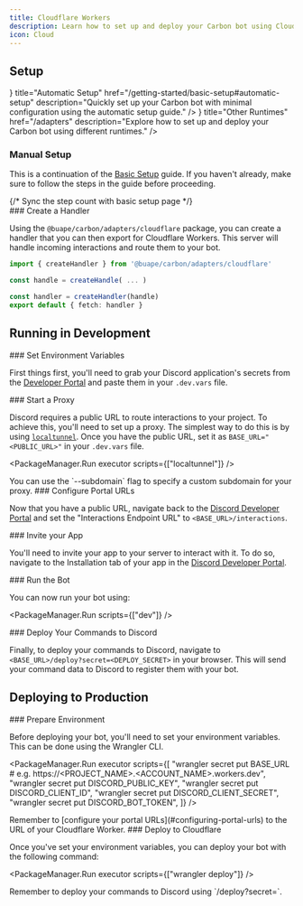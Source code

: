 ```yaml
---
title: Cloudflare Workers
description: Learn how to set up and deploy your Carbon bot using Cloudflare Workers, including development and production environments.
icon: Cloud
---
```



## Setup

<Cards>
    <Card
        icon={<Workflow />}
        title="Automatic Setup"
        href="/getting-started/basic-setup#automatic-setup"
        description="Quickly set up your Carbon bot with minimal configuration using the automatic setup guide."
    />
    <Card
        icon={<Server />}
        title="Other Runtimes"
        href="/adapters"
        description="Explore how to set up and deploy your Carbon bot using different runtimes."
    />
</Cards>

### Manual Setup

This is a continuation of the [Basic Setup](/getting-started/basic-setup) guide. If you haven't already, make sure to follow the steps in the guide before proceeding.

<Steps>
{/* Sync the step count with basic setup page */}
<div class="step" style={{ display: 'hidden' }} />
<div class="step" style={{ display: 'hidden' }} />
<div class="step" style={{ display: 'hidden' }} />
<div class="step" style={{ display: 'hidden' }} />
<div class="step" style={{ display: 'hidden' }} />

<Step>
### Create a Handler

Using the `@buape/carbon/adapters/cloudflare` package, you can create a handler that you can then export for Cloudflare Workers. This server will handle incoming interactions and route them to your bot.

```ts
import { createHandler } from '@buape/carbon/adapters/cloudflare'

const handle = createHandle( ... )

const handler = createHandler(handle)
export default { fetch: handler }
```

</Step>
</Steps>

## Running in Development

<Steps>
<Step>
### Set Environment Variables

First things first, you'll need to grab your Discord application's secrets from the [Developer Portal](https://discord.com/developers/applications) and paste them in your `.dev.vars` file.

</Step>

<Step>
### Start a Proxy

Discord requires a public URL to route interactions to your project. To achieve this, you'll need to set up a proxy. The simplest way to do this is by using [`localtunnel`](https://www.npmjs.com/package/localtunnel). Once you have the public URL, set it as `BASE_URL="<PUBLIC_URL>"` in your `.dev.vars` file.

<PackageManager.Run executor scripts={["localtunnel"]} />

<Callout type="info">
You can use the `--subdomain` flag to specify a custom subdomain for your proxy.
</Callout>
</Step>

<Step>
### Configure Portal URLs

Now that you have a public URL, navigate back to the [Discord Developer Portal](https://discord.com/developers/applications) and set the "Interactions Endpoint URL" to `<BASE_URL>/interactions`.

</Step>

<Step>
### Invite your App

You'll need to invite your app to your server to interact with it. To do so, navigate to the Installation tab of your app in the [Discord Developer Portal](https://discord.com/developers/applications).

</Step>

<Step>
### Run the Bot

You can now run your bot using:

<PackageManager.Run scripts={["dev"]} />
</Step>

<Step>
### Deploy Your Commands to Discord

Finally, to deploy your commands to Discord, navigate to `<BASE_URL>/deploy?secret=<DEPLOY_SECRET>` in your browser. This will send your command data to Discord to register them with your bot.
</Step>

</Steps>

## Deploying to Production

<Steps>
<Step>
### Prepare Environment

Before deploying your bot, you'll need to set your environment variables. This can be done using the Wrangler CLI.

<PackageManager.Run
    executor
    scripts={[
        "wrangler secret put BASE_URL # e.g. https://<PROJECT_NAME>.<ACCOUNT_NAME>.workers.dev",
        "wrangler secret put DISCORD_PUBLIC_KEY",
        "wrangler secret put DISCORD_CLIENT_ID",
        "wrangler secret put DISCORD_CLIENT_SECRET",
        "wrangler secret put DISCORD_BOT_TOKEN",
    ]}
/>

<Callout type="info">
Remember to [configure your portal URLs](#configuring-portal-urls) to the URL of your Cloudflare Worker.
</Callout>
</Step>

<Step>
### Deploy to Cloudflare

Once you've set your environment variables, you can deploy your bot with the following command:

<PackageManager.Run executor scripts={["wrangler deploy"]} />
</Step>

<Callout type="info">
Remember to deploy your commands to Discord using `<BASE_URL>/deploy?secret=<DEPLOY_SECRET>`.
</Callout>

</Steps>
